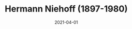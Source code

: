 ---
title: "Hermann Niehoff (1897-1980)"
date: 2021-04-01
published: false
img: ../img/
tags: wojsko
category: biography
url: https://dygresje.info/festung-breslau/article/hermann-niehoff
description1: ""
description2: ""
---